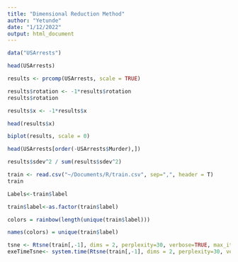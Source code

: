```yaml
---
title: "Dimensional Reduction Method"
author: "Yetunde"
date: "1/12/2022"
output: html_document
---
```


```r
data("USArrests")

head(USArrests)
```
```r
results <- prcomp(USArrests, scale = TRUE)

results$rotation <- -1*results$rotation
results$rotation
```
```r
results$x <- -1*results$x

head(results$x)
```
```r
biplot(results, scale = 0)

head(USArrests[order(-USArrests$Murder),])

results$sdev^2 / sum(results$sdev^2)
```

```r
train <- read.csv("~/Documents/R/train.csv", sep=",", header = T)
train

Labels<-train$label

train$label<-as.factor(train$label)

colors = rainbow(length(unique(train$label)))

names(colors) = unique(train$label)
```

```r
tsne <- Rtsne(train[,-1], dims = 2, perplexity=30, verbose=TRUE, max_iter = 500)
exeTimeTsne<- system.time(Rtsne(train[,-1], dims = 2, perplexity=30, verbose=TRUE, max_iter = 500))
```